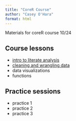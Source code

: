 ```yaml
---
title: "CoreR Course"
author: "Casey O'Hara"
format: html
---
```


Materials for coreR course 10/24

## Course lessons

- [intro to literate analysis](scripts/quick_analysis.html)
- [cleaning and wrangling data](scripts/cleaning_and_wrangling.qmd)
- data visualizations
- functions

## Practice sessions

- practice 1
- practice 2
- practice 3